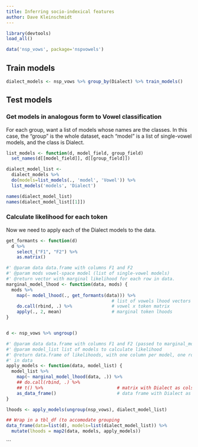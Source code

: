 ```yaml
---
title: Inferring socio-indexical features
author: Dave Kleinschmidt
---
```


```r

library(devtools)
load_all()

data('nsp_vows', package='nspvowels')

```


## Train models

```r

dialect_models <- nsp_vows %>% group_by(Dialect) %>% train_models()

```


## Test models

### Get models in analogous form to Vowel classification

For each group, want a list of models whose names are the classes. In this case, the "group" is the whole dataset, each "model" is a list of single-vowel models, and the class is Dialect.

```r

list_models <- function(d, model_field, group_field)
  set_names(d[[model_field]], d[[group_field]])

dialect_model_list <-
  dialect_models %>%
  do(models=list_models(., 'model', 'Vowel')) %>%
  list_models('models', 'Dialect')

names(dialect_model_list)
names(dialect_model_list[[1]])

```

### Calculate likelihood for each token

Now we need to apply each of the Dialect models to the data.

```r

get_formants <- function(d)
  d %>%
    select_("F1", "F2") %>%
    as.matrix()

#' @param data data.frame with columns F1 and F2
#' @param mods vowel-space model (list of single-vowel models)
#' @return vector with marginal likelihood for each row in data.
marginal_model_lhood <- function(data, mods) {
  mods %>%
    map(~ model_lhood(., get_formants(data))) %>%
                                        # list of vowels lhood vectors
    do.call(rbind, .) %>%               # vowel x token matrix
    apply(., 2, mean)                   # marginal token lhoods
}


d <- nsp_vows %>% ungroup()

#' @param data data.frame with columns F1 and F2 (passed to marginal_model_lhood)
#' @param model_list list of models to calculate likelihood
#' @return data.frame of likelihoods, with one column per model, one row per row
#' in data
apply_models <- function(data, model_list) {
  model_list %>%
    map(~ marginal_model_lhood(data, .)) %>%
    ## do.call(rbind, .) %>%
    ## t() %>%                            # matrix with Dialect as cols
    as_data_frame()                       # data frame with Dialect as cols
}

lhoods <- apply_models(ungroup(nsp_vows), dialect_model_list)

```

```r
## Wrap in a tbl_df (to accomodate grouping
data_frame(data=list(d), models=list(dialect_model_list)) %>%
  mutate(lhoods = map2(data, models, apply_models))
```



```
